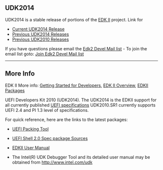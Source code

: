 {{UDK2014}}

== UDK2014 ==
UDK2014 is a stable release of portions of the [http://www.tianocore.org/edk2/ EDK II] project.  Link for 

* [http://www.tianocore.org/udk2014/index.html Current UDK2014 Release]
* [http://www.tianocore.org/udk2014/Archive/ Previous UDK2014 Releases]
* [[Previous UDK2010 Releases]]

If you have questions please email the <a href="mailto:edk2-devel@lists.sourceforge.net?subject=UDK2014%20Question">Edk2 Devel Mail list</a> - To join the email list goto: [http://lists.sourceforge.net/lists/listinfo/edk2-devel Join Edk2 Devel Mail list]


----

== More Info ==

EDK II More info: 
[[Getting Started with EDK II|Getting Started for Developers]],
[[EDK II Overview]], [[EDKII Packages]]

UEFI Developers Kit 2010 (UDK2014).  The UDK2014 is the EDKII support for all currently published [http://www.uefi.org  UEFI specifications] UDK2010.SR1 currently supports UEFI 2.4 and PI 1.3 level of specifications.

For quick reference, here are the links to the latest packages:


*[http://sourceforge.net/projects/edk2/files/EDK%20II%20Releases/UEFI_Packing_Tool/Intel_UEFI_Packing_Tool.zip/download UEFI Packing Tool]

*[http://sourceforge.net/projects/edk2/files/EDK%20II%20Releases/EDK%20II%20Shell/EDKII_UEFI_Shell_2.0_ShellPkg_Rel_1.0.zip/download UEFI Shell 2.0 Spec package Sources]

*[http://sourceforge.net/projects/edk2/files/UDK2010%20Releases/UDK2010.UP2/EDKII_UserManual_0_7.pdf/download EDKII User Manual]

*The Intel(R) UDK Debugger Tool and its detailed user manual may be obtained from http://www.intel.com/udk